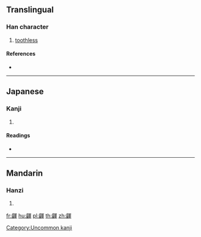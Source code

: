 {{character info/new}}
==Translingual==

===Han character===
{{Han char|rn=211|rad=齒|as=09|sn=24|four=|canj=YUBJJ}}

# [[toothless]]

====References====
* {{Han ref|kx=1535.090|dkj=48720|dj=2073.360|hdz=74798.090|uh=9F73|ud=40819}}

----

==Japanese==

===Kanji===
{{ja-kanji|grade=|rs=齒09}}

# {{defn|lang=ja|sort=齒09}}

====Readings====
* {{ja-readings|on=[[ぐん]] (gun)|kun=}}

[[Category:Uncommon kanji]]

----

==Mandarin==

===Hanzi===
{{cmn-hanzi|pin=[[yǔn]] ([[yun3]])|wg=}}

# {{defn|lang=cmn|sort=齒09}}

[[fr:齳]]
[[hu:齳]]
[[pl:齳]]
[[th:齳]]
[[zh:齳]]
